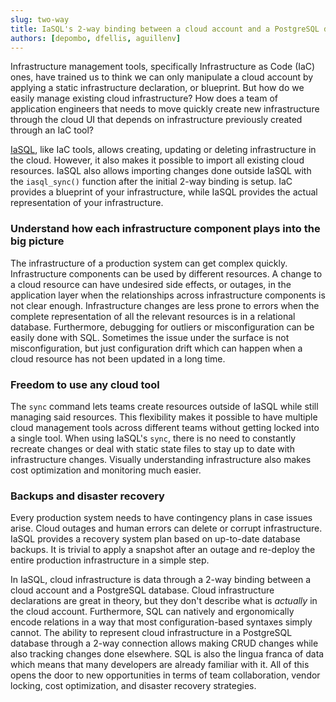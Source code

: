 ```yaml
---
slug: two-way
title: IaSQL's 2-way binding between a cloud account and a PostgreSQL database
authors: [depombo, dfellis, aguillenv]
---
```


Infrastructure management tools, specifically Infrastructure as Code (IaC) ones, have trained us to think we can only manipulate a cloud account by applying a static infrastructure declaration, or blueprint. But how do we easily manage existing cloud infrastructure? How does a team of application engineers that needs to move quickly create new infrastructure through the cloud UI that depends on infrastructure previously created through an IaC tool?

[IaSQL](https://iasql.com), like IaC tools, allows creating, updating or deleting infrastructure in the cloud. However, it also makes it possible to import all existing cloud resources. IaSQL also allows importing changes done outside IaSQL with the `iasql_sync()` function after the initial 2-way binding is setup. IaC provides a blueprint of your infrastructure, while IaSQL provides the actual representation of your infrastructure.

### Understand how each infrastructure component plays into the big picture

The infrastructure of a production system can get complex quickly. Infrastructure components can be used by different resources. A change to a cloud resource can have undesired side effects, or outages, in the application layer when the relationships across infrastructure components is not clear enough. Infrastructure changes are less prone to errors when the complete representation of all the relevant resources is in a relational database. Furthermore, debugging for outliers or misconfiguration can be easily done with SQL. Sometimes the issue under the surface is not misconfiguration, but just configuration drift which can happen when a cloud resource has not been updated in a long time.

### Freedom to use any cloud tool

The `sync` command lets teams create resources outside of IaSQL while still managing said resources. This flexibility makes it possible to have multiple cloud management tools across different teams without getting locked into a single tool. When using IaSQL's `sync`, there is no need to constantly recreate changes or deal with static state files to stay up to date with infrastructure changes. Visually understanding infrastructure also makes cost optimization and monitoring much easier.

### Backups and disaster recovery

Every production system needs to have contingency plans in case issues arise. Cloud outages and human errors can delete or corrupt infrastructure. IaSQL provides a recovery system plan based on up-to-date database backups. It is trivial to apply a snapshot after an outage and re-deploy the entire production infrastructure in a simple step.

In IaSQL, cloud infrastructure is data through a 2-way binding between a cloud account and a PostgreSQL database. Cloud infrastructure declarations are great in theory, but they don't describe what is *actually* in the cloud account. Furthermore, SQL can natively and ergonomically encode relations in a way that most configuration-based syntaxes simply cannot. The ability to represent cloud infrastructure in a PostgreSQL database through a 2-way connection allows making CRUD changes while also tracking changes done elsewhere. SQL is also the lingua franca of data which means that many developers are already familiar with it. All of this opens the door to new opportunities in terms of team collaboration, vendor locking, cost optimization, and disaster recovery strategies. 